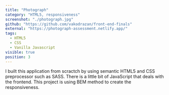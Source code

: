 ```yaml
---
title: "Photograph"
category: "HTML5, responsiveness"
screenshot: "./photograph.jpg"
github: "https://github.com/vakodrazan/front-end-finals"
external: "https://photograph-assessment.netlify.app/"
tags:
  - HTML5
  - CSS
  - Vanilla Javascript
visible: true
position: 3
---
```


I built this application from scractch by using semantic HTML5 and CSS preprocessor such as SASS. There is a little bit of JavaScript that deals with the frontend. This project is using BEM method to create the responsiveness.
